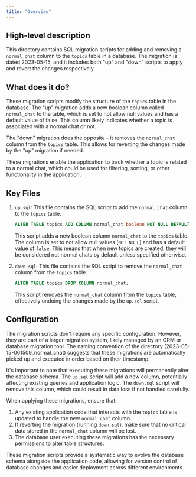 ```yaml
---
title: "Overview"
---
```


## High-level description
This directory contains SQL migration scripts for adding and removing a `normal_chat` column to the `topics` table in a database. The migration is dated 2023-05-15, and it includes both "up" and "down" scripts to apply and revert the changes respectively.

## What does it do?
These migration scripts modify the structure of the `topics` table in the database. The "up" migration adds a new boolean column called `normal_chat` to the table, which is set to not allow null values and has a default value of false. This column likely indicates whether a topic is associated with a normal chat or not.

The "down" migration does the opposite - it removes the `normal_chat` column from the `topics` table. This allows for reverting the changes made by the "up" migration if needed.

These migrations enable the application to track whether a topic is related to a normal chat, which could be used for filtering, sorting, or other functionality in the application.

## Key Files

1. `up.sql`: This file contains the SQL script to add the `normal_chat` column to the `topics` table.

   ```sql
   ALTER TABLE topics ADD COLUMN normal_chat boolean NOT NULL DEFAULT false;
   ```

   This script adds a new boolean column `normal_chat` to the `topics` table. The column is set to not allow null values (`NOT NULL`) and has a default value of `false`. This means that when new topics are created, they will be considered not normal chats by default unless specified otherwise.

2. `down.sql`: This file contains the SQL script to remove the `normal_chat` column from the `topics` table.

   ```sql
   ALTER TABLE topics DROP COLUMN normal_chat;
   ```

   This script removes the `normal_chat` column from the `topics` table, effectively undoing the changes made by the `up.sql` script.

## Configuration
The migration scripts don't require any specific configuration. However, they are part of a larger migration system, likely managed by an ORM or database migration tool. The naming convention of the directory (2023-05-15-061509_normal_chat) suggests that these migrations are automatically picked up and executed in order based on their timestamp.

It's important to note that executing these migrations will permanently alter the database schema. The `up.sql` script will add a new column, potentially affecting existing queries and application logic. The `down.sql` script will remove this column, which could result in data loss if not handled carefully.

When applying these migrations, ensure that:
1. Any existing application code that interacts with the `topics` table is updated to handle the new `normal_chat` column.
2. If reverting the migration (running `down.sql`), make sure that no critical data stored in the `normal_chat` column will be lost.
3. The database user executing these migrations has the necessary permissions to alter table structures.

These migration scripts provide a systematic way to evolve the database schema alongside the application code, allowing for version control of database changes and easier deployment across different environments.